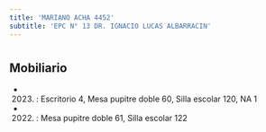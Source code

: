 ```yaml
---
title: 'MARIANO ACHA 4452'
subtitle: 'EPC N° 13 DR. IGNACIO LUCAS ALBARRACIN'
---
```


#


## Mobiliario

*  (2023) : Escritorio 4, Mesa pupitre doble 60, Silla escolar 120, NA 1 

*  (2022) : Mesa pupitre doble 61, Silla escolar 122 



